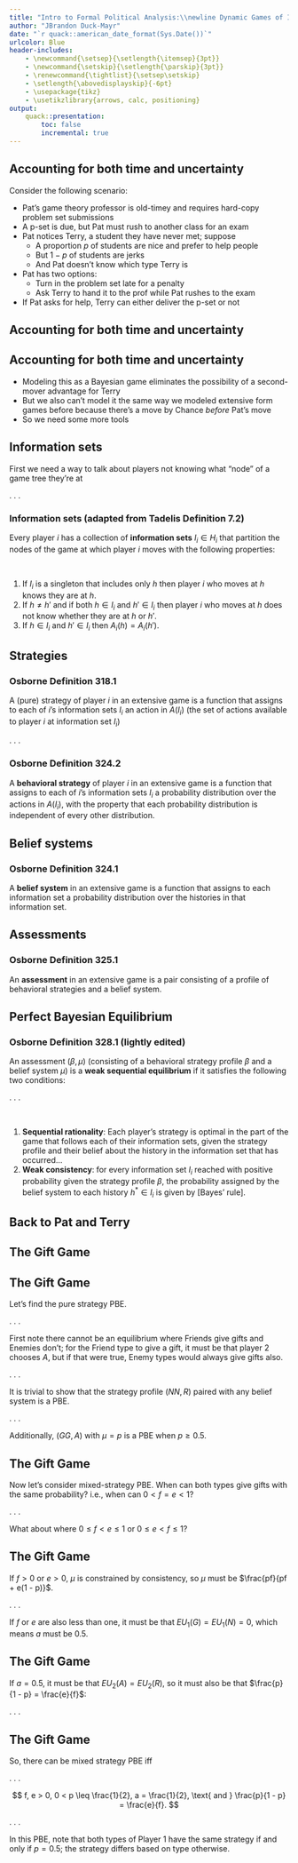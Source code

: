 ```yaml
---
title: "Intro to Formal Political Analysis:\\newline Dynamic Games of Incomplete Information"
author: "JBrandon Duck-Mayr"
date: "`r quack::american_date_format(Sys.Date())`"
urlcolor: Blue
header-includes:
    - \newcommand{\setsep}{\setlength{\itemsep}{3pt}}
    - \newcommand{\setskip}{\setlength{\parskip}{3pt}}
    - \renewcommand{\tightlist}{\setsep\setskip}
    - \setlength{\abovedisplayskip}{-6pt}
    - \usepackage{tikz}
    - \usetikzlibrary{arrows, calc, positioning}
output:
    quack::presentation:
        toc: false
        incremental: true
---
```


## Accounting for both time and uncertainty

Consider the following scenario:

- Pat's game theory professor is old-timey and requires hard-copy problem set submissions
- A p-set is due, but Pat must rush to another class for an exam
- Pat notices Terry, a student they have never met; suppose
  + A proportion $p$ of students are nice and prefer to help people
  + But $1-p$ of students are jerks
  + And Pat doesn't know which type Terry is
- Pat has two options:
  + Turn in the problem set late for a penalty\invisible<1-8>{, or}
  + Ask Terry to hand it to the prof while Pat rushes to the exam
- If Pat asks for help, Terry can either deliver the p-set or not

\textcolor{gray}{\tiny (Example adapted from Tadelis exercise 15.3)}

## Accounting for both time and uncertainty

\begin{figure}
\centering
\begin{tikzpicture}[font=\footnotesize]
\draw (0,2) -- (0,-2);
\node at (0,0) {$\bullet$};
\node[right] at (0,0) {Chance};
\node[right] at (0,1) {Nice with $p$};
\node[right] at (0,-1) {Jerk with $1-p$};
\draw (-3,2) -- (3,2);
\draw (-3,-2) -- (3,-2);
\node at (0,2) {$\bullet$};
\node at (0,-2) {$\bullet$};
\draw[dashed] (0,2) to[ out=225, in=135] (0,-2);
\node[left] at (-1,0) {Pat};
\node[above] at (-1.5,2) {$S$};
\node[above] at (1.5,2) {$L$};
\node[below] at (-1.5,-2) {$S$};
\node[below] at (1.5,-2) {$L$};
\node at (-3,2) {$\bullet$};
\node at (-3,-2) {$\bullet$};
\node[right] at (3,2) {0,0};
\node[right] at (3,-2) {0,0};
\node[below] at (-2.5,2) {Terry};
\node[above] at (-2.5,-2) {Terry};
\draw (-4,1)-- (-3,2) -- (-4,3);
\draw (-4,-1)-- (-3,-2) -- (-4,-3);
\node[left] at (-3.5, 2.5) {$D$};
\node[left] at (-3.5, 1.5) {$T$};
\node[left] at (-3.5, -2.5) {$T$};
\node[left] at (-3.5, -1.5) {$D$};
\node[left] at (-4,3) {1,1};
\node[left] at (-4,1) {-1,0};
\node[left] at (-4,-3) {-1,1};
\node[left] at (-4,-1) {1,0};
% \node[above] at (0,2) {$\mu$};
% \node[below] at (0,-2) {$1-\mu$};
\end{tikzpicture}
\end{figure}

## Accounting for both time and uncertainty

- Modeling this as a Bayesian game eliminates the possibility of a second-mover advantage for Terry
- But we also can't model it the same way we modeled extensive form games before because there's a move by Chance *before* Pat's move
- So we need some more tools

## Information sets

First we need a way to talk about players not knowing what "node" of a game tree they're at

. . .

::: {.block}
### Information sets (adapted from Tadelis Definition 7.2)
Every player $i$ has a collection of **information sets** $I_i \in H_i$ that partition the nodes of the game at which player $i$ moves with the following properties:

&nbsp;

1. If $I_i$ is a singleton that includes only $h$ then player $i$ who moves at $h$ knows they are at $h$.
2. If $h \neq h'$ and if both $h \in I_i$ and $h' \in I_i$ then player $i$ who moves at $h$ does not know whether they are at $h$ or $h'$.
3. If $h \in I_i$ and $h' \in I_i$ then $A_i\left(h\right) = A_i\left(h'\right)$.
:::

## Strategies

::: {.block}
### Osborne Definition 318.1
A (pure) strategy of player $i$ in an extensive game is a function that assigns to each of $i$'s information sets $I_i$ an action in $A\left(I_i\right)$ (the set of actions available to player $i$ at information set $I_i$)
:::

. . .

::: {.block}
### Osborne Definition 324.2
A **behavioral strategy** of player $i$ in an extensive game is a function that assigns to each of $i$'s information sets $I_i$ a probability distribution over the actions in $A\left(I_i\right)$, with the property that each probability distribution is independent of every other distribution.
:::

## Belief systems

::: {.block}
### Osborne Definition 324.1
A **belief system**  in an extensive game is a function that assigns to each information set a probability distribution over the histories in that information set.
:::

## Assessments

::: {.block}
### Osborne Definition 325.1
An **assessment** in an extensive game is a pair consisting of a profile of behavioral strategies and a belief system.
:::

## Perfect Bayesian Equilibrium

::: {.block}
### Osborne Definition 328.1 (lightly edited)
An assessment $(\beta, \mu)$ (consisting of a behavioral strategy profile $\beta$ and a belief system $\mu$) is a **weak sequential equilibrium** if it satisfies the following two conditions:

. . .

&nbsp;

1. **Sequential rationality**: Each player's strategy is optimal in the part of the game that follows each of their information sets, given the strategy profile and their belief about the history in the information set that has occurred...
2. **Weak consistency**: for every information set $I_i$ reached with positive probability given the strategy profile $\beta$, the probability assigned by the belief system to each history $h^\ast \in I_i$ is given by [Bayes' rule].
:::

## Back to Pat and Terry

\begin{figure}
\centering
\begin{tikzpicture}[font=\footnotesize]
\draw (0,2) -- (0,-2);
\node at (0,0) {$\bullet$};
\node[right] at (0,0) {Chance};
\node[right] at (0,1) {Nice with $p$};
\node[right] at (0,-1) {Jerk with $1-p$};
\draw (-3,2) -- (3,2);
\draw (-3,-2) -- (3,-2);
\node at (0,2) {$\bullet$};
\node at (0,-2) {$\bullet$};
\draw[dashed] (0,2) to[ out=225, in=135] (0,-2);
\node[left] at (-1,0) {Pat};
\node[above] at (-1.5,2) {$S$};
\node[above] at (1.5,2) {$L$};
\node[below] at (-1.5,-2) {$S$};
\node[below] at (1.5,-2) {$L$};
\node at (-3,2) {$\bullet$};
\node at (-3,-2) {$\bullet$};
\node[right] at (3,2) {0,0};
\node[right] at (3,-2) {0,0};
\node[below] at (-2.5,2) {Terry};
\node[above] at (-2.5,-2) {Terry};
\draw (-4,1)-- (-3,2) -- (-4,3);
\draw (-4,-1)-- (-3,-2) -- (-4,-3);
\node[left] at (-3.5, 2.5) {$D$};
\node[left] at (-3.5, 1.5) {$T$};
\node[left] at (-3.5, -2.5) {$T$};
\node[left] at (-3.5, -1.5) {$D$};
\node[left] at (-4,3) {1,1};
\node[left] at (-4,1) {-1,0};
\node[left] at (-4,-3) {-1,1};
\node[left] at (-4,-1) {1,0};
\onslide<2>{\node[above] at (0,2) {$\mu$};}
\onslide<2>{\node[below] at (0,-2) {$1-\mu$};}
\end{tikzpicture}
\end{figure}

## The Gift Game

\begin{figure}
    \small
 	\begin{center}
    \begin{tikzpicture}[thin,every circle node/.style={minimum size=1.5mm,inner sep=0mm}]
		\tikzstyle{level 1}=[level distance=1.5in]
		\tikzstyle{level 2}=[level distance=.75in]
		\tikzstyle{level 3}=[level distance=.75in, sibling distance=30mm]		
        \node[circle,draw,label={above:Chance}] (root) {}
        		child[grow=left] {node[circle,fill,label=left:1]{}
        				child[grow=up] {node(1)[above]{$0,0$}
        					edge from parent
        					node[left]{$No$ $Gift$}}
        				child[grow=down] {node(3)[circle,fill]{}
        						child {node[below]{$1,1$}
        							edge from parent
        							node[above left]{$[a]$ $A$}}
        						child {node[below]{$-1,0$}
        							edge from parent
        							node[above right]{$R$}}
        					edge from parent
        					node[left]{$[f]$ $Gift$}}
        			edge from parent
        			node[above]{$p$}
        			node[below]{$Friend$}}
        		child[grow=right] {node[circle,fill,label=right:1]{}
        				child[grow=up] {node[above]{$0,0$}
        					edge from parent
        					node[right]{$No$ $Gift$}}
        				child[grow=down] {node(4)[circle,fill]{}
        						child {node[below]{$1,-1$}
        							edge from parent
        							node[above left]{$A$}}
        						child {node[below]{$-1,0$}
        							edge from parent
        							node[above right]{$R$}}
        					edge from parent
        					node[right]{$Gift$ $[e]$}}
        			edge from parent
        			node[above]{$1-p$}
        			node[below]{$Enemy$}};
		\draw[dashed](3)to(4);
		\node[above] at($(3)!.5!(4)$){2};
		\node[left = 1mm of 3] {$\mu$};
    \end{tikzpicture}
    \end{center}
\end{figure}

## The Gift Game

Let's find the pure strategy PBE.

. . .

First note there cannot be an equilibrium where Friends give gifts and Enemies don't; for the Friend type to give a gift, it must be that player 2 chooses $A$, but if that were true, Enemy types would always give gifts also.

. . .

It is trivial to show that the strategy profile $(NN, R)$ paired with any belief system is a PBE.

. . .

Additionally, $(GG, A)$ with $\mu = p$ is a PBE when $p \geq 0.5$.

## The Gift Game

Now let's consider mixed-strategy PBE.
When can both types give gifts with the same probability? i.e., when can $0 < f = e < 1$?

. . .

What about where $0 \leq f < e \leq 1$ or $0 \leq e < f \leq 1$?

## The Gift Game

If $f > 0$ or $e > 0$, $\mu$ is constrained by consistency, so $\mu$ must be $\frac{pf}{pf + e(1 - p)}$.

. . .

If $f$ or $e$ are also less than one, it must be that $EU_1(G) = EU_1(N) = 0$, which means $a$ must be $0.5$.

## The Gift Game

If $a = 0.5$, it must be that $EU_2(A) = EU_2(R)$, so it must also be that \pause $\frac{p}{1 - p} = \frac{e}{f}$:

. . .

\begin{align*}
    2\mu - 1                    & = 0 \\
    2\mu                        & = 1 \\
    \mu                         & = 0.5 \\
    \frac{pf}{pf + e(1 - p)}    & = 0.5 \\[0.5em]
    \frac{2pf}{pf + e(1 - p)}   & = 1 \\[0.5em]
    2pf                         & = pf + e (1 - p) \\
    pf                          & = e (1 - p) \\[0.5em]
    \frac{p}{1 - p}             & = \frac{e}{f}
\end{align*}

## The Gift Game

So, there can be mixed strategy PBE iff

. . .

$$
f, e > 0, 0 < p \leq \frac{1}{2}, a = \frac{1}{2}, \text{ and } \frac{p}{1 - p} = \frac{e}{f}.
$$

. . .

In this PBE, note that both types of Player 1 have the same strategy if and only if $p = 0.5$; the strategy differs based on type otherwise.
